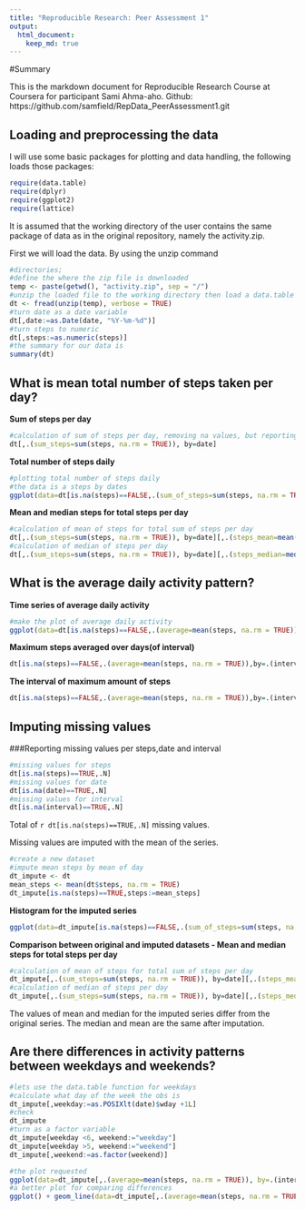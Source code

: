 ```yaml
---
title: "Reproducible Research: Peer Assessment 1"
output: 
  html_document:
    keep_md: true
---
```

#Summary

This is the markdown document for Reproducible Research Course at Coursera for participant Sami Ahma-aho.
Github:
https://github.com/samfield/RepData_PeerAssessment1.git


## Loading and preprocessing the data

I will use some basic packages for plotting and data handling, the following loads those packages:
```r
require(data.table)
require(dplyr)
require(ggplot2)
require(lattice)
```

It is assumed that the working directory of the user contains the same package of data as in the original repository, namely the activity.zip.

First we will load the data. By using the unzip command

```r
#directories;
#define the where the zip file is downloaded
temp <- paste(getwd(), "activity.zip", sep = "/")
#unzip the loaded file to the working directory then load a data.table with fread function
dt <- fread(unzip(temp), verbose = TRUE)
#turn date as a date variable
dt[,date:=as.Date(date, "%Y-%m-%d")]
#turn steps to numeric
dt[,steps:=as.numeric(steps)]
#the summary for our data is 
summary(dt)
```

## What is mean total number of steps taken per day?

__Sum of steps per day__

```r
#calculation of sum of steps per day, removing na values, but reporting whole days with no values
dt[,.(sum_steps=sum(steps, na.rm = TRUE)), by=date]
```

__Total number of steps daily__

```r
#plotting total number of steps daily
#the data is a steps by dates
ggplot(data=dt[is.na(steps)==FALSE,.(sum_of_steps=sum(steps, na.rm = TRUE)), by=date], aes(sum_of_steps)) + geom_histogram() +xlab("Number of steps") +ylab("Frequency of days") +ggtitle("Histogram of sum of steps by day")
```

__Mean and median steps for total steps per day__

```r
#calculation of mean of steps for total sum of steps per day
dt[,.(sum_steps=sum(steps, na.rm = TRUE)), by=date][,.(steps_mean=mean(sum_steps, na.rm = TRUE))]
#calculation of median of steps per day
dt[,.(sum_steps=sum(steps, na.rm = TRUE)), by=date][,.(steps_median=median(sum_steps, na.rm = TRUE))]
```


## What is the average daily activity pattern?

__Time series of average daily activity__

```r
#make the plot of average daily activity
ggplot(data=dt[is.na(steps)==FALSE,.(average=mean(steps, na.rm = TRUE)), by=.(interval)],aes(x=interval,y=average)) + geom_line() +ggtitle("Average daily pattern")
```


__Maximum steps averaged over days(of interval)__

```r
dt[is.na(steps)==FALSE,.(average=mean(steps, na.rm = TRUE)),by=.(interval)][,max(average)]
```


__The interval of maximum amount of steps__

```r
dt[is.na(steps)==FALSE,.(average=mean(steps, na.rm = TRUE)),by=.(interval)][max(average),interval]
```


## Imputing missing values

###Reporting missing values per steps,date and interval 

```r
#missing values for steps
dt[is.na(steps)==TRUE,.N]
#missing values for date
dt[is.na(date)==TRUE,.N]
#missing values for interval
dt[is.na(interval)==TRUE,.N]
```

Total of `r dt[is.na(steps)==TRUE,.N]` missing values.

Missing values are imputed with the mean of the series.

```r
#create a new dataset
#impute mean steps by mean of day
dt_impute <- dt
mean_steps <- mean(dt$steps, na.rm = TRUE)
dt_impute[is.na(steps)==TRUE,steps:=mean_steps]
```

__Histogram for the imputed series__

```r
ggplot(data=dt_impute[is.na(steps)==FALSE,.(sum_of_steps=sum(steps, na.rm = TRUE)), by=date], aes(sum_of_steps)) + geom_histogram() +xlab("Number of steps") +ylab("Frequency of days") +ggtitle("Histogram of sum of steps by day, imputed dataset")
```

__Comparison between original and imputed datasets - Mean and median steps for total steps per day__

```r
#calculation of mean of steps for total sum of steps per day
dt_impute[,.(sum_steps=sum(steps, na.rm = TRUE)), by=date][,.(steps_mean=mean(sum_steps, na.rm = TRUE))]
#calculation of median of steps per day
dt_impute[,.(sum_steps=sum(steps, na.rm = TRUE)), by=date][,.(steps_median=median(sum_steps, na.rm = TRUE))]
```

The values of mean and median for the imputed series differ from the original series. The median and mean are the same after imputation.

## Are there differences in activity patterns between weekdays and weekends?

```r
#lets use the data.table function for weekdays 
#calculate what day of the week the obs is
dt_impute[,weekday:=as.POSIXlt(date)$wday +1L]
#check
dt_impute
#turn as a factor variable
dt_impute[weekday <6, weekend:="weekday"]
dt_impute[weekday >5, weekend:="weekend"]
dt_impute[,weekend:=as.factor(weekend)]
```

```r
#the plot requested
ggplot(data=dt_impute[,.(average=mean(steps, na.rm = TRUE)), by=.(interval,weekend)],aes(x=interval,y=average)) + geom_line() +ggtitle("Average daily pattern") + facet_grid(weekend~.)
#a better plot for comparing differences
ggplot() + geom_line(data=dt_impute[,.(average=mean(steps, na.rm = TRUE)), by=.(interval,weekend)],aes(x=interval,y=average, color=weekend)) +ggtitle("Average daily pattern")
```


